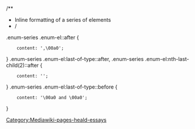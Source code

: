/**
* Inline formatting of a series of elements
*/

.enum-series .enum-el::after {
     content: ',\00a0';
}
.enum-series .enum-el:last-of-type::after, 
.enum-series .enum-el:nth-last-child(2)::after {
     content: '';
}
.enum-series .enum-el:last-of-type::before {
     content: '\00a0 and \00a0';
}
<noinclude>[[Category:Mediawiki-pages-heald-essays]]</noinclude>

